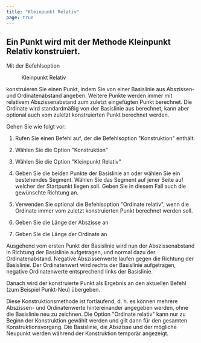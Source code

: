 ```yaml
---
title: "Kleinpunkt Relativ"
page: true
---
```

## Ein Punkt wird mit der Methode Kleinpunkt Relativ konstruiert.

Mit der Befehlsoption  <Menu>Kleinpunkt Relativ</Menu>  konstruieren Sie einen Punkt, indem Sie von einer Basislinie aus Abszissen- und Ordinatenabstand angeben. Weitere Punkte werden immer mit relativem Abszissenabstand zum zuletzt eingef&#252;gten Punkt berechnet.
Die Ordinate wird standardm&#228;&#223;ig von der Basislinie aus berechnet, kann aber optional auch vom zuletzt konstruierten Punkt berechnet werden.

Gehen Sie wie folgt vor:

1. Rufen Sie einen Befehl auf, der die Befehlsoption &quot;Konstruktion&quot; enth&#228;lt.

2. W&#228;hlen Sie die Option &quot;Konstruktion&quot;

3. W&#228;hlen Sie die Option &quot;Kleinpunkt Relativ&quot;

4. Geben Sie die beiden Punkte der Basislinie an oder w&#228;hlen Sie ein bestehendes Segment. W&#228;hlen Sie das Segment auf jener Seite auf welcher der Startpunkt liegen soll. Geben Sie in diesem Fall auch die gew&#252;nschte Richtung an.

5. Verwenden Sie optional die Befehlsoption &quot;Ordinate relativ&quot;, wenn die Ordinate immer vom zuletzt konstruierten Punkt berechnet werden soll.

6. Geben Sie die L&#228;nge der Abszisse an

7. Geben Sie die L&#228;nge der Ordinate an




Ausgehend vom ersten Punkt der Basislinie wird nun der Abszissenabstand in Richtung der Basislinie aufgetragen, und normal dazu der Ordinatenabstand. 
Negative Abszissenwerte laufen gegen die Richtung der Basislinie.
Der Ordinatenwert wird rechts der Basislinie aufgetragen, negative Ordinatenwerte entsprechend links der Basislinie.

Danach wird der konstruierte Punkt als Ergebnis an den aktuellen Befehl (zum Beispiel Punkt-Neu) &#252;bergeben.

<Success>
Diese Konstruktionsmethode ist fortlaufend, d. h. es k&#246;nnen mehrere Abszissen- und Ordinatenwerte hintereinander angegeben werden, ohne die Basislinie neu zu zeichnen. Die Option &quot;Ordinate relativ&quot; kann nur zu Beginn der Konstruktion gew&#228;hlt werden und gilt dann f&#252;r den gesamten Konstruktionsvorgang.
Die Basislinie, die Abszisse und der m&#246;gliche Neupunkt werden w&#228;hrend der Konstruktion tempor&#228;r angezeigt.
</Success>
